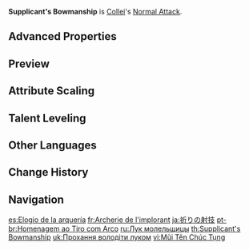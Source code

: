 {{Talent Infobox
|image         = Talent Supplicant's Bowmanship.png
|character     = Collei
|type          = Normal Attack
|info          = '''Normal Attack'''<br>Performs up to 4 consecutive shots with a bow.<br><br>'''Charged Attack'''<br>Performs a more precise Aimed Shot with increased DMG.<br>While aiming, Dendro energy will accumulate on the arrowhead. A fully charged arrow will deal {{Color|Dendro DMG}}.<br><br>'''Plunging Attack'''<br>Fires off a shower of arrows in mid-air before falling and striking the ground, dealing [[AoE]] DMG upon impact.
|hit1          = 43.6–92.3%
|hit2          = 42.7–90.3%
|hit3          = 54.1–114.5%
|hit4          = 68.0–144%
|aimed         = 43.9–92.8%
|charged       = 124–235.6%
|plunge        = 56.8–120.3%
|plungeLow     = 114–240.5%
|plungeHigh    = 142–300.4%
|scale_att1    = ATK
}}
'''Supplicant's Bowmanship''' is [[Collei]]'s [[Normal Attack]].

==Advanced Properties==
{{Advanced Properties
|title   = Normal Attack 1-Hit
|gu      = &mdash;
|icdtag  = none
|poise   = 15.21
|impulse = 1

|title2   = Normal Attack 2-Hit
|gu2      = &mdash;
|icdtag2  = none
|poise2   = 14.88
|impulse2 = 1

|title3   = Normal Attack 3-Hit
|gu3      = &mdash;
|icdtag3  = none
|poise3   = 18.87
|impulse3 = 1

|title4   = Normal Attack 4-Hit
|gu4      = &mdash;
|icdtag4  = none
|poise4   = 23.73
|impulse4 = 1

|title5   = Aimed Shot
|gu5      = &mdash;
|icdtag5  = none
|poise5   = 10
|impulse5 = 2

|title6   = Aimed Shot (Hit Weak Spot)
|gu6      = &mdash;
|icdtag6  = none
|poise6   = 30
|impulse6 = 5

|title7   = Fully-Charged Aimed Shot
|gu7      = 1U<br><small>(w/ [[Dropoff]])</small>
|icdtag7  = none
|poise7   = 20
|impulse7 = 2

|title8   = Fully-Charged Aimed Shot (Hit Weak Spot)
|gu8      = 1U<br><small>(w/ Dropoff)</small>
|icdtag8  = none
|poise8   = 60
|impulse8 = 5

|title9   = Plunging Attack Collision
|gu9      = &mdash;
|icdtag9  = none
|poise9   = 10
|impulse9 = 2

|title10  = Low Plunge
|gu10      = &mdash;
|icdtag10  = none
|poise10   = 50
|impulse10 = 2

|title11   = High Plunge
|gu11      = &mdash;
|icdtag11  = none
|poise11   = 100
|impulse11 = 3
}}

==Preview==
{{Preview
|file1    = Supplicant's Bowmanship Normal Preview
|caption1 = Normal Attack
|file2    = Supplicant's Bowmanship Charged Preview
|caption2 = Charged Attack
|file3    = Supplicant's Bowmanship Plunging Preview
|caption3 = Plunging Attack
}}

==Attribute Scaling==
{{Talent Scaling
|talentType=Normal Attack
|levels=11
|order=hit1,hit2,hit3,hit4,charged_title,aimed,fully-chargedaimedshot,plunge_title,plunge,plungelow,plungehigh
|titles=1-Hit DMG (%),2-Hit DMG (%),3-Hit DMG (%),4-Hit DMG (%),Charged Attack,Aimed Shot (%),Fully-Charged Aimed Shot (%),Plunging Attack,Plunge DMG (%),Low Plunge DMG (%),High Plunge DMG (%)
|hit1_1=43.6
|hit1_2=47.15
|hit1_3=50.7
|hit1_4=55.77
|hit1_5=59.32
|hit1_6=63.38
|hit1_7=68.95
|hit1_8=74.53
|hit1_9=80.11
|hit1_10=86.19
|hit1_11=92.27
|hit2_1=42.66
|hit2_2=46.13
|hit2_3=49.6
|hit2_4=54.56
|hit2_5=58.03
|hit2_6=62
|hit2_7=67.46
|hit2_8=72.91
|hit2_9=78.37
|hit2_10=84.32
|hit2_11=90.27
|hit3_1=54.09
|hit3_2=58.5
|hit3_3=62.9
|hit3_4=69.19
|hit3_5=73.59
|hit3_6=78.63
|hit3_7=85.54
|hit3_8=92.46
|hit3_9=99.38
|hit3_10=106.93
|hit3_11=114.48
|hit4_1=68.03
|hit4_2=73.56
|hit4_3=79.1
|hit4_4=87.01
|hit4_5=92.55
|hit4_6=98.88
|hit4_7=107.58
|hit4_8=116.28
|hit4_9=124.98
|hit4_10=134.47
|hit4_11=143.96
|aimed_1=43.86
|aimed_2=47.43
|aimed_3=51
|aimed_4=56.1
|aimed_5=59.67
|aimed_6=63.75
|aimed_7=69.36
|aimed_8=74.97
|aimed_9=80.58
|aimed_10=86.7
|aimed_11=92.82
|fully-chargedaimedshot_1=124
|fully-chargedaimedshot_2=133.3
|fully-chargedaimedshot_3=142.6
|fully-chargedaimedshot_4=155
|fully-chargedaimedshot_5=164.3
|fully-chargedaimedshot_6=173.6
|fully-chargedaimedshot_7=186
|fully-chargedaimedshot_8=198.4
|fully-chargedaimedshot_9=210.8
|fully-chargedaimedshot_10=223.2
|fully-chargedaimedshot_11=235.6
|plunge_1=56.83
|plunge_2=61.45
|plunge_3=66.08
|plunge_4=72.69
|plunge_5=77.31
|plunge_6=82.6
|plunge_7=89.87
|plunge_8=97.14
|plunge_9=104.41
|plunge_10=112.34
|plunge_11=120.27
|plungelow_1=113.63
|plungelow_2=122.88
|plungelow_3=132.13
|plungelow_4=145.35
|plungelow_5=154.59
|plungelow_6=165.17
|plungelow_7=179.7
|plungelow_8=194.23
|plungelow_9=208.77
|plungelow_10=224.62
|plungelow_11=240.48
|plungehigh_1=141.93
|plungehigh_2=153.49
|plungehigh_3=165.04
|plungehigh_4=181.54
|plungehigh_5=193.1
|plungehigh_6=206.3
|plungehigh_7=224.45
|plungehigh_8=242.61
|plungehigh_9=260.76
|plungehigh_10=280.57
|plungehigh_11=300.37
}}

==Talent Leveling==
{{Talent Upgrade|Collei}}

==Other Languages==
{{Other Languages
|en      = Supplicant's Bowmanship
|zhs     = 祈颂射艺
|zhs_rm  = Qísòng Shèyì
|zht     = 祈頌射藝
|zht_rm  = Qísòng Shèyì
|zh_tl   = 
|ja      = 祈りの射技
|ja_rm   = Inori no Shagi{{Assumed}}
|ja_tl   = Archery of Supplication
|ko      = {{tt|기원|祈願}} 사격술
|ko_tl   = Wish Marksmanship
|es      = Elogio de la arquería
|es_tl   = Praise of Bowmanship
|fr      = Archerie de l'implorant
|fr_tl   = Imploring One's Archery
|ru      = Лук молельщицы
|ru_tl   = 
|th      = Supplicant's Bowmanship
|vi      = Mũi Tên Chúc Tụng
|vi_tl   = 
|de      = Der Anbeterin Schießkunst
|de_tl   = The Worshiper's Marksmanship
|de_note = Notably the female form is used.
|id      = Supplicant's Bowmanship
|pt      = Homenagem ao Tiro com Arco
|pt_tl   = 
|tr      = Yakarışçının Okçuluğu
|tr_tl   = Supplicant's Archery
|it      = Freccia del supplicante
|it_tl   = Supplicant's Arrow
}}

==Change History==
{{Change History|3.0}}

==Navigation==
{{Talent Navbox|Collei}}

[[es:Elogio de la arquería]]
[[fr:Archerie de l'implorant]]
[[ja:祈りの射技]]
[[pt-br:Homenagem ao Tiro com Arco]]
[[ru:Лук молельщицы]]
[[th:Supplicant's Bowmanship]]
[[uk:Прохання володіти луком]]
[[vi:Mũi Tên Chúc Tụng]]